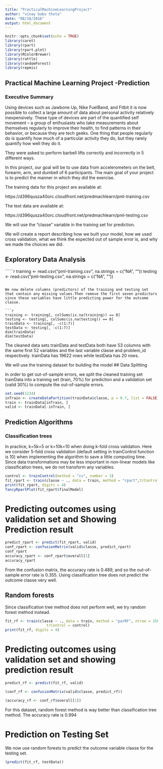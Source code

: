 ```yaml
---
title: "PracticalMachineLearningProject"
author: "vinay babu thota"
date: "08/10/2016"
output: html_document
---
```

<!-- rmarkdown v1 -->
```r
knitr::opts_chunk$set(echo = TRUE)
library(caret)
library(rpart)
library(rpart.plot)
library(RColorBrewer)
library(rattle)
library(randomForest)
library(repmis)
```

## Practical Machine Learning Project -Prediction 
### Executive Summary
Using devices such as Jawbone Up, Nike FuelBand, and Fitbit it is now possible to collect a large amount of data about personal activity relatively inexpensively. These type of devices are part of the quantified self movement – a group of enthusiasts who take measurements about themselves regularly to improve their health, to find patterns in their behavior, or because they are tech geeks. One thing that people regularly do is quantify how much of a particular activity they do, but they rarely quantify how well they do it. 

They were asked to perform barbell lifts correctly and incorrectly in 5 different ways.

In this project, our goal will be to use data from accelerometers on the belt, forearm, arm, and dumbell of 6 participants.
The main goal of your project is to predict the manner in which they did the exercise.

The training data for this project are available at:

https://d396qusza40orc.cloudfront.net/predmachlearn/pml-training.csv

The test data are available at:

https://d396qusza40orc.cloudfront.net/predmachlearn/pml-testing.csv

We will use the "classe" variable in the training set for prediction.

We will  create a report describing how we built your model, how we used cross validation, what we think the expected out of sample error is, and why we made the choices we did.

## Exploratory Data Analysis

``````r
training <- read.csv("pml-training.csv", na.strings = c("NA", ""))
testing <- read.csv("pml-testing.csv", na.strings = c("NA", ""))

```

We now delete columns (predictors) of the training and testing set that contain any missing values.Then remove the first seven predictors since these variables have little predicting power for the outcome classe.

```r
training <- training[, colSums(is.na(training)) == 0]
testing <- testing[, colSums(is.na(testing)) == 0]
trainData <- training[, -c(1:7)]
testData <- testing[, -c(1:7)]
dim(trainData)
dim(testData)
```

The cleaned data sets trainData and testData both have 53 columns with the same first 52 variables and the last variable classe and problem_id respectively. trainData has 19622 rows while testData has 20 rows.

We will use the training dataset for building the model
## Data Splitting

In order to get out-of-sample errors, we split the cleaned training set trainData into a training set (train, 70%) for prediction and a validation set (valid 30%) to compute the out-of-sample errors.



```r
set.seed(1234) 
inTrain <- createDataPartition(trainData$classe, p = 0.7, list = FALSE)
train <- trainData[inTrain, ]
valid <- trainData[-inTrain, ]
```

## Prediction Algorithms

### Classification trees

In practice, k=5k=5 or k=10k=10 when doing k-fold cross validation. Here we consider 5-fold cross validation (default setting in trainControl function is 10) when implementing the algorithm to save a little computing time. Since data transformations may be less important in non-linear models like classification trees, we do not transform any variables.

```r
control <- trainControl(method = "cv", number = 3)
fit_rpart <- train(classe ~ ., data = train, method = "rpart",trControl = control)
print(fit_rpart, digits = 4)
fancyRpartPlot(fit_rpart$finalModel)
```

# Predicting outcomes using validation set and Showing  Prediction result

```r
predict_rpart <- predict(fit_rpart, valid)
conf_rpart <- confusionMatrix(valid$classe, predict_rpart)
conf_rpart
accuracy_rpart <- conf_rpart$overall[1]
accuracy_rpart
```

From the confusion matrix, the accuracy rate is 0.489, and so the out-of-sample error rate is 0.355. Using classification tree does not predict the outcome classe very well.

## Random forests

Since classification tree method does not perform well, we try random forest method instead.

```r
fit_rf <- train(classe ~ ., data = train, method = "parRF", ntree = 250,
                   trControl = control)
print(fit_rf, digits = 4)
```

# Predicting outcomes using validation set and showing  prediction result

```r
predict_rf <- predict(fit_rf, valid)

(conf_rf <- confusionMatrix(valid$classe, predict_rf))

(accuracy_rf <- conf_rf$overall[1])

```

For this dataset, random forest method is way better than classification tree method. The accuracy rate is 0.994

# Prediction on Testing Set
We now use random forests to predict the outcome variable classe for the testing set.

```r
(predict(fit_rf, testData))
```